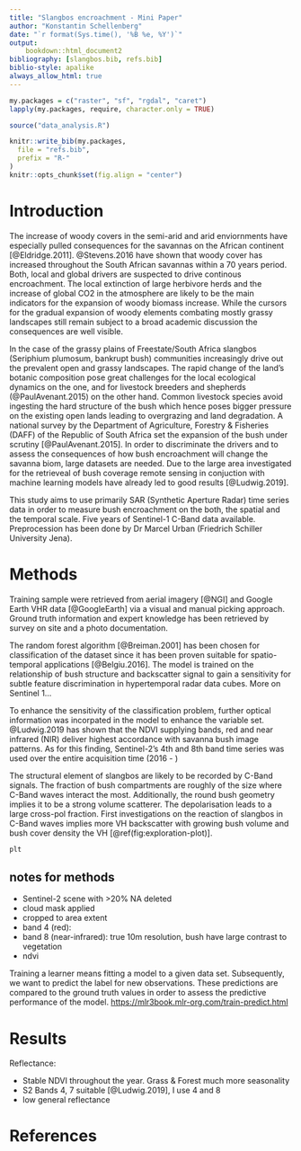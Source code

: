```yaml
---
title: "Slangbos encroachment - Mini Paper"
author: "Konstantin Schellenberg"
date: "`r format(Sys.time(), '%B %e, %Y')`"
output: 
    bookdown::html_document2
bibliography: [slangbos.bib, refs.bib]
biblio-style: apalike
always_allow_html: true
---
```


<style>
.html-widget {
    margin: auto;
}
</style>

```r

my.packages = c("raster", "sf", "rgdal", "caret")
lapply(my.packages, require, character.only = TRUE)

source("data_analysis.R")
```


```r
knitr::write_bib(my.packages,
  file = "refs.bib",
  prefix = "R-"
)
knitr::opts_chunk$set(fig.align = "center")
```

# Introduction

The increase of woody covers in the semi-arid and arid enviornments have especially pulled consequences for the savannas on the African continent [@Eldridge.2011]. @Stevens.2016 have shown that woody cover has increased throughout the South African savannas within a 70 years period. Both, local and global drivers are suspected to drive continous encroachment. The local extinction of large herbivore herds and the increase of global CO2 in the atmosphere are likely to be the main indicators for the expansion of woody biomass increase. While the cursors for the gradual expansion of woody elements combating mostly grassy landscapes still remain subject to a broad academic discussion the consequences are well visible. 

In the case of the grassy plains of Freestate/South Africa slangbos (Seriphium plumosum, bankrupt bush) communities increasingly drive out the prevalent open and grassy landscapes. The rapid change of the land's botanic composition pose great challenges for the local ecological dynamics on the one, and for livestock breeders and shepherds (@PaulAvenant.2015) on the other hand. Common livestock species avoid ingesting the hard structure of the bush which hence poses bigger pressure on the existing open lands leading to overgrazing and land degradation. A national survey by the Department of Agriculture, Forestry & Fisheries (DAFF) of the Republic of South Africa set the expansion of the bush under scrutiny [@PaulAvenant.2015]. In order to discriminate the drivers and to assess the consequences of how bush encroachment will change the savanna biom, large datasets are needed. Due to the large area investigated for the retrieveal of bush coverage remote sensing in conjuction with machine learning models have already led to good results [@Ludwig.2019].

This study aims to use primarily SAR (Synthetic Aperture Radar) time series data in order to measure bush encroachment on the both, the spatial and the temporal scale. Five years of Sentinel-1 C-Band data available.
Preprocession has been done by Dr Marcel Urban (Friedrich Schiller University Jena). 

# Methods

Training sample were retrieved from aerial imagery [@NGI] and Google Earth VHR data [@GoogleEarth] via a visual and manual picking approach. Ground truth information and expert knowledge has been retrieved by survey on site and a photo documentation. 

The random forest algorithm [@Breiman.2001] has been chosen for classification of the dataset since it has been proven suitable for spatio-temporal applications [@Belgiu.2016]. The model is trained on the relationship of bush structure and backscatter signal to gain a sensitivity for subtle feature discrimination in hypertemporal radar data cubes. More on Sentinel 1...

To enhance the sensitivity of the classification problem, further optical information was incorpated in the model to enhance the variable set. @Ludwig.2019 has shown that the NDVI supplying bands, red and near infrared (NIR) deliver highest accordance with savanna bush image patterns. As for this finding, Sentinel-2's 4th and 8th band time series was used over the entire acquisition time (2016 - )

The structural element of slangbos are likely to be recorded by C-Band signals. The fraction of bush compartments are roughly of the size where C-Band waves interact the most. Additionally, the round bush geometry implies it to be a strong volume scatterer. The depolarisation leads to a large cross-pol fraction. First investigations on the reaction of slangbos in C-Band waves implies more VH backscatter with growing bush volume and bush cover density the VH [\@ref(fig:exploration-plot)].

```r
plt
```

## notes for methods

- Sentinel-2 scene with >20% NA deleted
- cloud mask applied
- cropped to area extent
- band 4 (red): 
- band 8 (near-infrared): true 10m resolution, bush have large contrast to vegetation
- ndvi

Training a learner means fitting a model to a given data set. Subsequently, we want to predict the label for new observations. These predictions are compared to the ground truth values in order to assess the predictive performance of the model. <https://mlr3book.mlr-org.com/train-predict.html>

# Results

Reflectance:

- Stable NDVI throughout the year. Grass & Forest much more seasonality
- S2 Bands 4, 7 suitable [@Ludwig.2019], I use 4 and 8
- low general reflectance

# References
